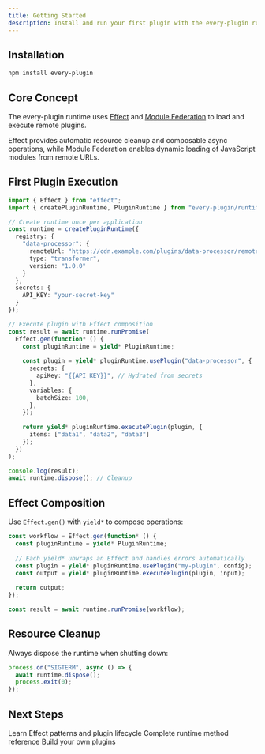 ```yaml
---
title: Getting Started
description: Install and run your first plugin with the every-plugin runtime
---
```


## Installation

```bash
npm install every-plugin
```

## Core Concept

The every-plugin runtime uses [Effect](https://effect.website/) and [Module Federation](https://module-federation.io/) to load and execute remote plugins.

Effect provides automatic resource cleanup and composable async operations, while Module Federation enables dynamic loading of JavaScript modules from remote URLs.

## First Plugin Execution

```typescript
import { Effect } from "effect";
import { createPluginRuntime, PluginRuntime } from "every-plugin/runtime";

// Create runtime once per application
const runtime = createPluginRuntime({
  registry: {
    "data-processor": {
      remoteUrl: "https://cdn.example.com/plugins/data-processor/remoteEntry.js",
      type: "transformer",
      version: "1.0.0"
    }
  },
  secrets: {
    API_KEY: "your-secret-key"
  }
});

// Execute plugin with Effect composition
const result = await runtime.runPromise(
  Effect.gen(function* () {
    const pluginRuntime = yield* PluginRuntime;
    
    const plugin = yield* pluginRuntime.usePlugin("data-processor", {
      secrets: {
        apiKey: "{{API_KEY}}", // Hydrated from secrets
      },
      variables: {
        batchSize: 100,
      },
    });
    
    return yield* pluginRuntime.executePlugin(plugin, {
      items: ["data1", "data2", "data3"]
    });
  })
);

console.log(result);
await runtime.dispose(); // Cleanup
```

## Effect Composition

Use `Effect.gen()` with `yield*` to compose operations:

```typescript
const workflow = Effect.gen(function* () {
  const pluginRuntime = yield* PluginRuntime;
  
  // Each yield* unwraps an Effect and handles errors automatically
  const plugin = yield* pluginRuntime.usePlugin("my-plugin", config);
  const output = yield* pluginRuntime.executePlugin(plugin, input);
  
  return output;
});

const result = await runtime.runPromise(workflow);
```

## Resource Cleanup

Always dispose the runtime when shutting down:

```typescript
process.on("SIGTERM", async () => {
  await runtime.dispose();
  process.exit(0);
});
```

## Next Steps

<Cards>
  <Card title="Basic Usage" href="/docs/runtime/basic-usage">
    Learn Effect patterns and plugin lifecycle
  </Card>
  <Card title="API Reference" href="/docs/runtime/api-reference">
    Complete runtime method reference
  </Card>
  <Card title="Creating Plugins" href="/docs/plugins">
    Build your own plugins
  </Card>
</Cards>
